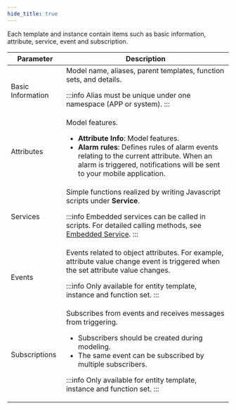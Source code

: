 ```yaml
---
hide_title: true
---
```


Each template and instance contain items such as basic information, attribute, service, event and subscription.

<table>
<thead>
<tr>
<th>Parameter</th>
<th>Description</th>
</tr>
</thead>
<tbody>
<tr>
<td>Basic Information</td>
<td>
Model name, aliases, parent templates, function sets, and details.

:::info
Alias must be unique under one namespace (APP or system).
:::

</td>
</tr>
<tr>
<td>Attributes</td>
<td>
Model features.
<ul>
<li>
<strong>Attribute Info</strong>: Model features.
</li>
<li>
<strong>Alarm rules</strong>: Defines rules of alarm events relating to the current attribute. When an alarm is triggered, notifications will be sent to your mobile application.
</li>
</ul>
</td>
</tr>
<tr>
<td>Services</td>
<td>
Simple functions realized by writing Javascript scripts under <b>Service</b>.

:::info
Embedded services can be called in scripts. For detailed calling methods, see <a href="../../API/Embedded Service">Embedded Service</a>.
:::

</td>
</tr>
<tr>
<td>Events</td>
<td>
Events related to object attributes. For example, attribute value change event is triggered when the set attribute value changes.

:::info
Only available for entity template, instance and function set.
:::

</td>
</tr>
<tr>
<td>Subscriptions</td>
<td>
Subscribes from events and receives messages from triggering.
<ul>
<li>Subscribers should be created during modeling.</li>
<li>The same event can be subscribed by multiple subscribers.</li>
</ul>

:::info
Only available for entity template, instance and function set.
:::

</td>
</tr>
</tbody>
</table>